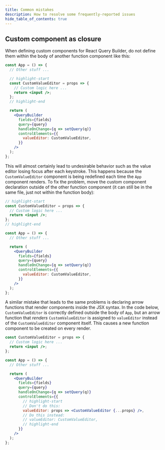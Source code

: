 ```yaml
---
title: Common mistakes
description: How to resolve some frequently-reported issues
hide_table_of_contents: true
---
```


## Custom component as closure

When defining custom components for React Query Builder, do not define them within the body of another function component like this:

```jsx title="App.jsx"
const App = () => {
  // Other stuff ...

  // highlight-start
  const CustomValueEditor = props => {
    // Custom logic here ...
    return <input />;
  };
  // highlight-end

  return (
    <QueryBuilder
      fields={fields}
      query={query}
      handleOnChange={q => setQuery(q)}
      controlElements={{
        valueEditor: CustomValueEditor,
      }}
    />
  );
};
```

This will almost certainly lead to undesirable behavior such as the value editor losing focus after each keystroke. This happens because the `CustomValueEditor` component is being redefined each time the `App` component renders. To fix the problem, move the custom component declaration outside of the other function component (it can still be in the same file, just not within the function body):

```jsx title="App.jsx"
// highlight-start
const CustomValueEditor = props => {
  // Custom logic here ...
  return <input />;
};
// highlight-end

const App = () => {
  // Other stuff ...

  return (
    <QueryBuilder
      fields={fields}
      query={query}
      handleOnChange={q => setQuery(q)}
      controlElements={{
        valueEditor: CustomValueEditor,
      }}
    />
  );
};
```

A similar mistake that leads to the same problems is declaring arrow functions that render components inside the JSX syntax. In the code below, `CustomValueEditor` is correctly defined outside the body of `App`, but an arrow function that _renders_ `CustomValueEditor` is assigned to `valueEditor` instead of the `CustomValueEditor` component itself. This causes a new function component to be created on every render.

```jsx title="App.jsx"
const CustomValueEditor = props => {
  // Custom logic here ...
  return <input />;
};

const App = () => {
  // Other stuff ...

  return (
    <QueryBuilder
      fields={fields}
      query={query}
      handleOnChange={q => setQuery(q)}
      controlElements={{
        // highlight-start
        // Don't do this:
        valueEditor: props => <CustomValueEditor {...props} />,
        // Do this instead:
        // valueEditor: CustomValueEditor,
        // highlight-end
      }}
    />
  );
};
```
